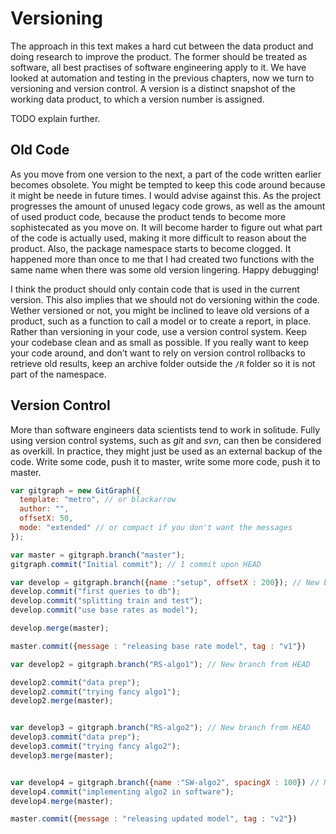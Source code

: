 # Versioning

The approach in this text makes a hard cut between the data product and doing research to improve the product.
The former should be treated as software, all best practises of software engineering apply to it.
We have looked at automation and testing in the previous chapters, now we turn to versioning and version control.
A version is a distinct snapshot of the working data product, to which a version number is assigned.

TODO explain further.

## Old Code

As you move from one version to the next, a part of the code written earlier becomes obsolete.
You might be tempted to keep this code around because it might be neede in future times.
I would advise against this.
As the project progresses the amount of unused legacy code grows, as well as the amount of used product code, because the product tends to become more sophistecated as you move on.
It will become harder to figure out what part of the code is actually used, making it more difficult to reason about the product.
Also, the package namespace starts to become clogged.
It happened more than once to me that I had created two functions with the same name when there was some old version lingering.
Happy debugging!

I think the product should only contain code that is used in the current version. 
This also implies that we should not do versioning within the code.
Wether versioned or not, you might be inclined to leave old versions of a product, such as a function to call a model or to create a report, in place.
Rather than versioning in your code, use a version control system.
Keep your codebase clean and as small as possible.
If you really want to keep your code around, and don't want to rely on version control rollbacks to retrieve old results, keep an archive folder outside the `/R` folder so it is not part of the namespace.

## Version Control

More than software engineers data scientists tend to work in solitude.
Fully using version control systems, such as *git* and *svn*, can then be considered as overkill.
In practice, they might just be used as an external backup of the code.
Write some code, push it to master, write some more code, push it to master.

<script src="https://cdnjs.cloudflare.com/ajax/libs/gitgraph.js/1.11.4/gitgraph.min.js"></script>
<canvas id="gitGraph"></canvas>
```js
var gitgraph = new GitGraph({
  template: "metro", // or blackarrow
  author: "",
  offsetX: 50,
  mode: "extended" // or compact if you don't want the messages
});

var master = gitgraph.branch("master");
gitgraph.commit("Initial commit"); // 1 commit upon HEAD

var develop = gitgraph.branch({name :"setup", offsetX : 200}); // New branch from HEAD
develop.commit("first queries to db");
develop.commit("splitting train and test");
develop.commit("use base rates as model");

develop.merge(master);

master.commit({message : "releasing base rate model", tag : "v1"})

var develop2 = gitgraph.branch("RS-algo1"); // New branch from HEAD

develop2.commit("data prep");
develop2.commit("trying fancy algo1");
develop2.merge(master);


var develop3 = gitgraph.branch("RS-algo2"); // New branch from HEAD
develop3.commit("data prep");
develop3.commit("trying fancy algo2");
develop3.merge(master);


var develop4 = gitgraph.branch({name :"SW-algo2", spacingX : 100}) // New branch from HEAD
develop4.commit("implementing algo2 in software");
develop4.merge(master);

master.commit({message : "releasing updated model", tag : "v2"})
```
